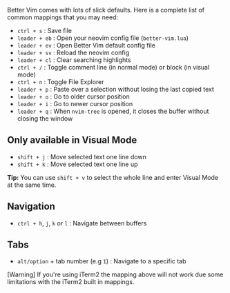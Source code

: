 Better Vim comes with lots of slick defaults. Here is a complete list of common mappings that you may need:

- `ctrl + s` : Save file
- `leader + eb` : Open your neovim config file (`better-vim.lua`)
- `leader + ev` : Open Better Vim default config file
- `leader + sv` : Reload the neovim config
- `leader + cl` : Clear searching highlights
- `ctrl + /` : Toggle comment line (in normal mode) or block (in visual mode)
- `ctrl + n` : Toggle File Explorer
- `leader + p` : Paste over a selection without losing the last copied text
- `leader + o` : Go to older cursor position
- `leader + i` : Go to newer cursor position
- `leader + q` : When `nvim-tree` is opened, it closes the buffer without closing the window

## Only available in Visual Mode

- `shift + j` : Move selected text one line down
- `shift + k` : Move selected text one line up

**Tip:** You can use `shift + v` to select the whole line and enter Visual Mode at the same time.

## Navigation

- `ctrl + h`, `j`, `k` or `l` : Navigate
  between buffers

## Tabs

- `alt/option` + tab number (e.g `1`) : Navigate to a specific
  tab

<Note>
  [Warning] If you're using iTerm2 the mapping above will not work due some limitations with the iTerm2 built in mappings.
</Note>
